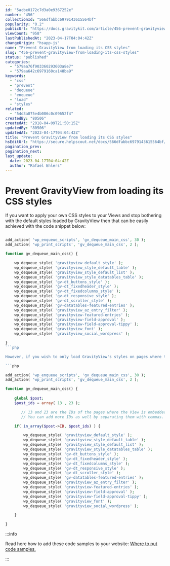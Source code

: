 ```yaml
---
id: "5acbe0172c7d3a0e9367252e"
number: "456"
collectionId: "566dfabbc6979143615564bf"
popularity: "0.2"
publicUrl: "https://docs.gravitykit.com/article/456-prevent-gravityview-from-loading-its-css-styles"
viewCount: "958"
lastPublishedAt: "2023-04-17T04:04:42Z"
changeOrigin: "hsapp-js"
name: "Prevent GravityView from loading its CSS styles"
slug: "456-prevent-gravityview-from-loading-its-css-styles"
status: "published"
categories: 
  - "579aa76f903360293603a8e7"
  - "579aa642c6979160ca148ba9"
keywords: 
  - "css"
  - "prevent"
  - "dequeue"
  - "enqueue"
  - "load"
  - "styles"
related: 
  - "54d3a075e4b086c0c09652f4"
createdBy: "80506"
createdAt: "2018-04-09T21:50:15Z"
updatedBy: "80506"
updatedAt: "2023-04-17T04:04:42Z"
title: "Prevent GravityView from loading its CSS styles"
hsEditUrl: "https://secure.helpscout.net/docs/566dfabbc6979143615564bf/article/5acbe0172c7d3a0e9367252e"
pagination_prev: 
pagination_next: 
last_update:
  date: 2023-04-17T04:04:42Z
  author: "Rafael Ehlers"
---
```


# Prevent GravityView from loading its CSS styles

If you want to apply your own CSS styles to your Views and stop bothering with the default styles loaded by GravityView then that can be easily achieved with the code snippet below:

```php

add_action( 'wp_enqueue_scripts', 'gv_dequeue_main_css', 30 );
add_action( 'wp_print_scripts', 'gv_dequeue_main_css', 2 );

function gv_dequeue_main_css() {

	wp_dequeue_style( 'gravityview_default_style' );
	wp_dequeue_style( 'gravityview_style_default_table' );
	wp_dequeue_style( 'gravityview_style_default_list' );
	wp_dequeue_style( 'gravityview_style_datatables_table' );
	wp_dequeue_style( 'gv-dt_buttons_style' );
	wp_dequeue_style( 'gv-dt_fixedheader_style' );
	wp_dequeue_style( 'gv-dt_fixedcolumns_style' );
	wp_dequeue_style( 'gv-dt_responsive_style' );
	wp_dequeue_style( 'gv-dt_scroller_style' );
	wp_dequeue_style( 'gv-datatables-featured-entries' );
	wp_dequeue_style( 'gravityview_az_entry_filter' );
	wp_dequeue_style( 'gravityview-featured-entries' );
	wp_dequeue_style( 'gravityview-field-approval' );
	wp_dequeue_style( 'gravityview-field-approval-tippy' );
	wp_dequeue_style( 'gravityview_font' );
	wp_dequeue_style( 'gravityview_social_wordpress' );

}
```php

However, if you wish to only load GravityView's styles on pages where the View is embedded, then use the function below by replacing the array containing the IDs of the pages below:

```php

add_action( 'wp_enqueue_scripts', 'gv_dequeue_main_css', 30 );
add_action( 'wp_print_scripts', 'gv_dequeue_main_css', 2 );

function gv_dequeue_main_css() {
	
	global $post;
	$post_ids = array( 13 , 23 ); 

       // 13 and 23 are the IDs of the pages where the View is embedded. 
       // You can add more IDs as well by separating them with commas.

	if( in_array($post->ID, $post_ids) ) {

		wp_dequeue_style( 'gravityview_default_style' );
		wp_dequeue_style( 'gravityview_style_default_table' );
		wp_dequeue_style( 'gravityview_style_default_list' );
		wp_dequeue_style( 'gravityview_style_datatables_table' );
		wp_dequeue_style( 'gv-dt_buttons_style' );
		wp_dequeue_style( 'gv-dt_fixedheader_style' );
		wp_dequeue_style( 'gv-dt_fixedcolumns_style' );
		wp_dequeue_style( 'gv-dt_responsive_style' );
		wp_dequeue_style( 'gv-dt_scroller_style' );
		wp_dequeue_style( 'gv-datatables-featured-entries' );
		wp_dequeue_style( 'gravityview_az_entry_filter' );
		wp_dequeue_style( 'gravityview-featured-entries' );
		wp_dequeue_style( 'gravityview-field-approval' );
		wp_dequeue_style( 'gravityview-field-approval-tippy' );
		wp_dequeue_style( 'gravityview_font' );
		wp_dequeue_style( 'gravityview_social_wordpress' );

	}

}
```


:::info

Read here how to add these code samples to your website: [Where to put code samples.](https://docs.gravitykit.com/article/210-where-to-put-code-samples)

:::

 